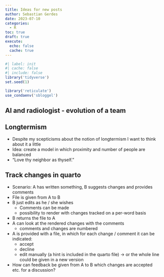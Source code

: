 ```yaml
---
title: Ideas for new posts
author: Sebastian Gerdes
date: 2023-07-10
categories:
  - R
toc: true
draft: true
execute: 
  echo: false
  cache: true
---
```


```r
#| label: init
#| cache: false
#| include: false
library('tidyverse')
set.seed(1)

library('reticulate')
use_condaenv('sbloggel')
```

## AI and radiologist - evolution of a team

## Longtermism
* Despite my scepticisms about the notion of longtermism I want to think about it a little
* Idea: create a model in which proximity and number of people are balanced
* "Love thy neighbor as thyself."

## Track changes in quarto
* Scenario: A has written something, B suggests changes and provides comments
* File is given from A to B
* B just edits as he / she wishes
  * Comments can be made
  * possibility to render with changes tracked on a per-word basis
* B returns the file to A
* A can look at the rendered changes with the comments
  * comments and changes are numbered
* A is provided with a file, in which for each change / comment it can be indicated:
  * accept
  * decline
  * edit manually (a hint is included in the quarto file) -> or the whole line could be given in a new version
* How can feedback be given from A to B which changes are accepted etc. for a discussion?